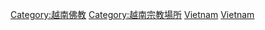 {{Commons category|Buddhist temples in Vietnam}}

[[Category:越南佛教|Category:越南佛教]]
[[Category:越南宗教場所|Category:越南宗教場所]]
[[Category:亞洲佛寺|Vietnam]]
[[Category:各國佛寺|Vietnam]]